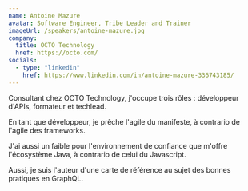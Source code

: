 ```yaml
---
name: Antoine Mazure
avatar: Software Engineer, Tribe Leader and Trainer
imageUrl: /speakers/antoine-mazure.jpg
company:
  title: OCTO Technology
  href: https://octo.com/
socials:
  - type: "linkedin"
    href: https://www.linkedin.com/in/antoine-mazure-336743185/
---
```


Consultant chez OCTO Technology, j'occupe trois rôles : développeur d'APIs, formateur et techlead.

En tant que développeur, je prêche l'agile du manifeste, à contrario de l'agile des frameworks.

J'ai aussi un faible pour l'environnement de confiance que m'offre l'écosystème Java, à contrario de celui du Javascript.

Aussi, je suis l'auteur d'une carte de référence au sujet des bonnes pratiques en GraphQL.
